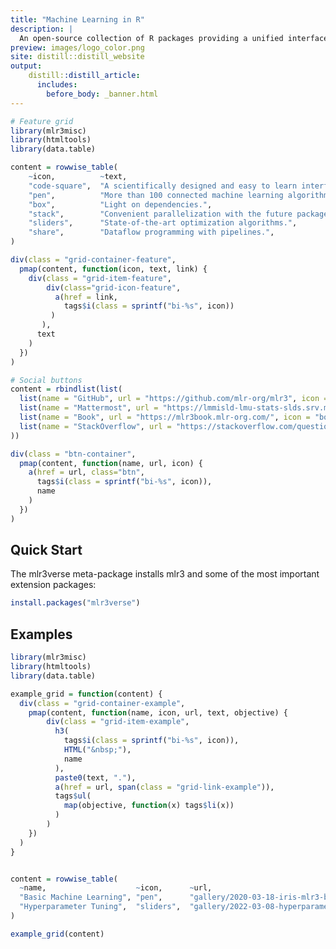 ```yaml
---
title: "Machine Learning in R"
description: |
  An open-source collection of R packages providing a unified interface for machine learning in the R language.
preview: images/logo_color.png
site: distill::distill_website
output:
    distill::distill_article:
      includes:
        before_body: _banner.html
---
```


```r
# Feature grid
library(mlr3misc)
library(htmltools)
library(data.table)

content = rowwise_table(
    ~icon,          ~text,                                                    ~link,
    "code-square",  "A scientifically designed and easy to learn interface.", "index.html",
    "pen",          "More than 100 connected machine learning algorithms.",   "learners.html",
    "box",          "Light on dependencies.",                                 "index.html",
    "stack",        "Convenient parallelization with the future package.",    "https://futureverse.org/",
    "sliders",      "State-of-the-art optimization algorithms.",              "tuners.html",
    "share",        "Dataflow programming with pipelines.",                   "https://mlr3pipelines.mlr-org.com/"
)

div(class = "grid-container-feature",
  pmap(content, function(icon, text, link) {
    div(class = "grid-item-feature",
        div(class="grid-icon-feature",
          a(href = link,
            tags$i(class = sprintf("bi-%s", icon))
         )
       ),
      text
    )
  })
)
```

```r
# Social buttons
content = rbindlist(list(
  list(name = "GitHub", url = "https://github.com/mlr-org/mlr3", icon = "github"),
  list(name = "Mattermost", url = "https://lmmisld-lmu-stats-slds.srv.mwn.de/mlr_invite/", icon = "chat-dots"),
  list(name = "Book", url = "https://mlr3book.mlr-org.com/", icon = "book"),
  list(name = "StackOverflow", url = "https://stackoverflow.com/questions/tagged/mlr3", icon = "stack-overflow")
))

div(class = "btn-container",
  pmap(content, function(name, url, icon) {
    a(href = url, class="btn",
      tags$i(class = sprintf("bi-%s", icon)),
      name
    )
  })
)
```

## Quick Start

The mlr3verse meta-package installs mlr3 and some of the most important extension packages:

```r
install.packages("mlr3verse")
```

## Examples

```r
library(mlr3misc)
library(htmltools)
library(data.table)

example_grid = function(content) {
  div(class = "grid-container-example",
    pmap(content, function(name, icon, url, text, objective) {
        div(class = "grid-item-example",
          h3(
            tags$i(class = sprintf("bi-%s", icon)),
            HTML("&nbsp;"),
            name
          ),
          paste0(text, "."),
          a(href = url, span(class = "grid-link-example")),
          tags$ul(
            map(objective, function(x) tags$li(x))
          )
        )
    })
  )
}


content = rowwise_table(
  ~name,                    ~icon,      ~url,                                                                                  ~text,                                                          ~objective,
  "Basic Machine Learning", "pen",      "gallery/2020-03-18-iris-mlr3-basics/index.html",                                      "Basic machine learning on the Pima Indians Diabetes data set", list(list("Learner", "Task", "Resampling")),
  "Hyperparameter Tuning",  "sliders",  "gallery/2022-03-08-hyperparameter-tuning-on-the-palmer-penguins-data-set/index.html", "Hyperparameter tuning on the Palmer Penguins data set",        list(list("Tuning space", "Transformations", "Tuning"))
)

example_grid(content)
```
